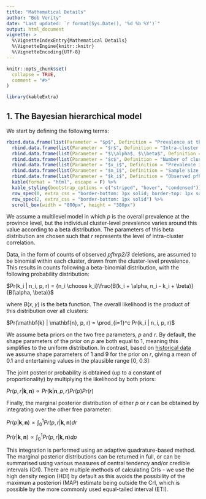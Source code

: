 ---
title: "Mathematical Details"
author: "Bob Verity"
date: "Last updated: `r format(Sys.Date(), '%d %b %Y')`"
output: html_document
vignette: >
  %\VignetteIndexEntry{Mathematical Details}
  %\VignetteEngine{knitr::knitr}
  %\VignetteEncoding{UTF-8}
---

```{r, include = FALSE}
knitr::opts_chunk$set(
  collapse = TRUE,
  comment = "#>"
)
```
```{r, echo=FALSE, message=FALSE, warning=FALSE}
library(kableExtra)
```


## 1. The Bayesian hierarchical model

We start by defining the following terms:

```{r, echo=FALSE, message=FALSE, warnings=FALSE}
rbind.data.frame(list(Parameter = "$p$", Definition = "Prevalence at the province level. This is usually the main thing we want to estimate")) %>%
  rbind.data.frame(list(Parameter = "$r$", Definition = "Intra-cluster correlation coefficient (between 0 and 1)")) %>%
  rbind.data.frame(list(Parameter = "$\\alpha$, $\\beta$", Definition = "Shape parameters of beta prior on cluster-level prevalence. Defined based on other model parameters as follows:<br>$\\alpha = p(1/r - 1)$<br>$\\beta = (1 - p)(1/r - 1)$")) %>%
  rbind.data.frame(list(Parameter = "$c$", Definition = "Number of clusters")) %>%
  rbind.data.frame(list(Parameter = "$x_i$", Definition = "Prevalence in cluster $i$")) %>%
  rbind.data.frame(list(Parameter = "$n_i$", Definition = "Sample size in cluster $i$")) %>%
  rbind.data.frame(list(Parameter = "$k_i$", Definition = "Observed pfhrp2/3 deletions in cluster $i$")) %>%
  kable(format = "html", escape = F) %>%
  kable_styling(bootstrap_options = c("striped", "hover", "condensed")) %>%
  row_spec(0, extra_css = "border-bottom: 1px solid; border-top: 1px solid") %>%
  row_spec(2, extra_css = "border-bottom: 1px solid") %>%
  scroll_box(width = "800px", height = "380px")
```

We assume a multilevel model in which $p$ is the overall prevalence at the province level, but the individual cluster-level prevalence varies around this value according to a beta distribution. The parameters of this beta distribution are chosen such that $r$ represents the level of intra-cluster correlation.

Data, in the form of counts of observed *pfhrp2/3* deletions, are assumed to be binomial within each cluster, drawn from the cluster-level prevalence. This results in counts following a beta-binomial distribution, with the following probability distribution:

$Pr(k_i | n_i, p, r) = {n_i \choose k_i}\frac{B(k_i + \alpha, n_i - k_i + \beta)}{B(\alpha, \beta)}$

where $B(x, y)$ is the beta function. The overall likelihood is the product of this distribution over all clusters:

$Pr(\mathbf{k} | \mathbf{n}, p, r) = \prod_{i=1}^c Pr(k_i | n_i, p, r)$

We assume beta priors on the two free parameters, $p$ and $r$. By default, the shape parameters of the prior on $p$ are both equal to 1, meaning this simplifies to the uniform distribution. In contrast, based on [historical data](articles/historical_analysis.html) we assume shape parameters of 1 and 9 for the prior on $r$, giving a mean of 0.1 and entertaining values in the plausible range [0, 0.3]:

The joint posterior probability is obtained (up to a constant of proportionality) by multiplying the likelihood by both priors:

$Pr(p, r | \mathbf{k}, \mathbf{n}) \propto Pr(\mathbf{k} | \mathbf{n}, p, r)Pr(p)Pr(r)$

Finally, the marginal posterior distribution of either $p$ or $r$ can be obtained by integrating over the other free parameter:

$Pr(p | \mathbf{k}, \mathbf{n}) \propto \int_0^1 Pr(p, r | \mathbf{k}, \mathbf{n}) dr$

$Pr(r | \mathbf{k}, \mathbf{n}) \propto \int_0^1 Pr(p, r | \mathbf{k}, \mathbf{n}) dp$

This integration is performed using an adaptive quadrature-based method. The marginal posterior distributions can be returned in full, or can be summarised using various measures of central tendency and/or credible intervals (CrI). There are multiple methods of calculating CrIs - we use the high density region (HDI) by default as this avoids the possibility of the maximum a posteriori (MAP) estimate being outside the CrI, which is possible by the more commonly used equal-tailed interval (ETI).
